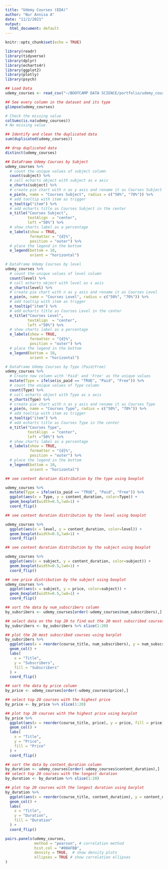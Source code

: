 ---
title: "Udemy Courses (EDA)"
author: "Nur Annisa A"
date: "11/2/2021"
output:
  html_document: default
---

```{r setup, include=FALSE}
knitr::opts_chunk$set(echo = TRUE)
```


```{r}
library(readr)
library(tidyverse)
library(dplyr)
library(echarts4r)
library(ggplot2)
library(plotly)
library(psych)

## Load Data
udemy_courses <- read_csv("~/BOOTCAMP DATA SCIENCE/portfolio/udemy_courses.csv")

## See every column in the dataset and its type
glimpse(udemy_courses)
```
```{r}
# Check the missing value
colSums(is.na(udemy_courses))
# No missing value
```

```{r}
## Identify and clean the duplicated data
sum(duplicated(udemy_courses))

## drop duplicated data
distinct(udemy_courses)
```
```{r}
## DataFrame Udemy Courses by Subject
udemy_courses %>% 
  # count the unique values of subject column 
  count(subject) %>%
  # call echarts object with subject as x axis
  e_charts(subject) %>% 
  # create pie chart with n as y axis and rename it as Courses Subject
  e_pie(n, name = "Courses Subject", radius = c("50%", "70%")) %>% 
  # add tooltip with item as trigger
  e_tooltip("item") %>% 
  # add echarts title as Courses Subject in the center
  e_title("Courses Subject",
          textAlign  = "center",
          left ="50%") %>%
  # show charts label as a percentage
  e_labels(show = TRUE,
           formatter = "{d}%",
           position = "outer") %>%
  # place the legend in the bottom 
  e_legend(bottom = 10, 
           orient = "horizontal")
```
```{r}
# DataFrame Udemy Courses by level
udemy_courses %>% 
  # count the unique values of level column 
  count(level) %>%
  # call echarts object with level as x axis
  e_charts(level) %>% 
  # create pie chart with n as y axis and rename it as Courses Level
  e_pie(n, name = "Courses Level", radius = c("50%", "70%")) %>% 
  # add tooltip with item as trigger
  e_tooltip("item") %>% 
  # add echarts title as Courses Level in the center
  e_title("Courses Level",
          textAlign  = "center",
          left ="50%") %>%
  # show charts label as a percentage
  e_labels(show = TRUE,
           formatter = "{d}%",
           position = "outer") %>%
  # place the legend in the bottom 
  e_legend(bottom = 10, 
           orient = "horizontal")
```
```{r}
# DataFrame Udemy Courses by Type (Paid/Free)
udemy_courses %>% 
  # Create new column with 'Paid' and 'Free' as the unique values
  mutate(Type = ifelse(is_paid == "TRUE", "Paid", "Free")) %>% 
  # count the unique values of Type column 
  count(Type) %>%
  # call echarts object with Type as x axis
  e_charts(Type) %>% 
  # create pie chart with n as y axis and rename it as Courses Type
  e_pie(n, name = "Courses Type", radius = c("50%", "70%")) %>% 
  # add tooltip with item as trigger
  e_tooltip("item") %>% 
  # add echarts title as Courses Type in the center
  e_title("Courses Type",
          textAlign  = "center",
          left ="50%") %>%
  # show charts label as a percentage
  e_labels(show = TRUE,
           formatter = "{d}%",
           position = "outer") %>%
  # place the legend in the bottom 
  e_legend(bottom = 10, 
           orient = "horizontal")
```
```{r}
## see content duration distribution by the type using boxplot

udemy_courses %>% 
  mutate(Type = ifelse(is_paid == "TRUE", "Paid", "Free")) %>%
  ggplot(aes(x = Type, y = content_duration, color=Type)) +
  geom_boxplot(width=0.5,lwd=1) +
  coord_flip()
```
```{r}
## see content duration distribution by the level using boxplot 

udemy_courses %>% 
  ggplot(aes(x = level, y = content_duration, color=level)) +
  geom_boxplot(width=0.5,lwd=1) +
  coord_flip()
```
```{r}
## see content duration distribution by the subject using boxplot

udemy_courses %>% 
  ggplot(aes(x = subject, y = content_duration, color=subject)) +
  geom_boxplot(width=0.5,lwd=1) +
  coord_flip()
```
```{r}
## see price distribution by the subject using boxplot
udemy_courses %>% 
  ggplot(aes(x = subject, y = price, color=subject)) +
  geom_boxplot(width=0.5,lwd=1) +
  coord_flip()
```
```{r}
## sort the data by num_subscribers column
by_subsribers <- udemy_courses[order(-udemy_courses$num_subscribers),]

## select data on the top 20 to find out the 20 most subscribed courses
by_subsribers <- by_subsribers %>% slice(1:20)

## plot the 20 most subscribed courses using barplot
by_subsribers %>% 
  ggplot(aes(x = reorder(course_title, num_subscribers), y = num_subscribers, fill = num_subscribers)) + 
  geom_col() + 
  labs(
    x = "Title",
    y = "Subscribers",
    fill = "Subscribers"
  ) + 
  coord_flip()
```
```{r}
## sort the data by price column
by_price <- udemy_courses[order(-udemy_courses$price),]

## select top 20 courses with the highest price
by_price <- by_price %>% slice(1:20)

## plot top 20 courses with the highest price using barplot
by_price %>% 
  ggplot(aes(x = reorder(course_title, price), y = price, fill = price)) + 
  geom_col() + 
  labs(
    x = "Title",
    y = "Price",
    fill = "Price"
  ) + 
  coord_flip()
```
```{r}
## sort the data by content_duration column
by_duration <- udemy_courses[order(-udemy_courses$content_duration),]
## select top 20 courses with the longest duration
by_duration <- by_duration %>% slice(1:20)

## plot top 20 courses with the longest duration using barplot
by_duration %>% 
  ggplot(aes(x = reorder(course_title, content_duration), y = content_duration, fill = content_duration)) + 
  geom_col() + 
  labs(
    x = "Title",
    y = "Duration",
    fill = "Duration"
  ) + 
  coord_flip()
```

```{r}
pairs.panels(udemy_courses, 
             method = "pearson", # correlation method
             hist.col = "#00AFBB",
             density = TRUE,  # show density plots
             ellipses = TRUE # show correlation ellipses
)
```

